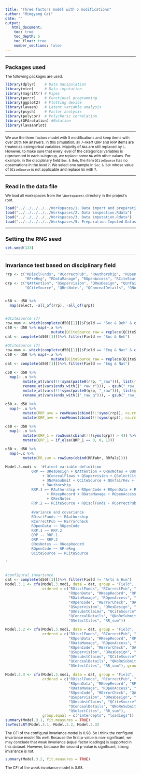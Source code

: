 ```yaml
---
title: "Three factors model with 5 modifications"
author: "Mingyang Cai"
date: ""
output: 
   html_document:
    toc: true
    toc_depth: 5
    toc_float: true
    number_sections: false
---
```

  
<style type="text/css">
  
body{ /* Normal  */
  font-size: 12px;
  }
td {  /* Table  */
  font-size: 12px;
}
h1.title {
  font-size: 18px;
  color: DarkBlue;
}
h1 { /* Header 1 */
  font-size: 18px;
}
h2 { /* Header 2 */
  font-size: 18px;
}
h3 { /* Header 3 */
  font-size: 18px;
}
code.r{ /* Code block */
  font-size: 12px;
}
pre { /* Code block - determines code spacing between lines */
  font-size: 14px;
}
</style>


---

# Packages used
The following packages are used.  
```r
library(dplyr)    # Data manipulation
library(mice)     # Data imputation
library(magrittr) # Pipes
library(purrr)    # Functional programming
library(ggplot2)  # Plotting device
library(lavaan)   # Latent variable analysis
library(psych)    # Factor analysis
library(polycor)  # Polychoric correlation
library(GPArotation) #Rotation 
library(lavaanPlot) 
```

---

We use the three factors model with 5 modifications and keep items with over 20% NA answers. In this simulation, all 7-likert QRP and RRP items are treated as catergorical variables. Majority of `NA`s are still replaced by `1`. However, to make sure that every level of the categorical variables is represented in each subgroup, we replace some `NA` with other values. For example, in the disciplinary field `Soc & Beh`, the item `QCiteSource` has no observations in the level `7`. We select one sample in `Soc & Beh` whose value of `QCiteSource` is not applicable and replace `NA` with `7`.   

---

# Read in the data file
We load all workspaces from the `\Workspaces\` directory in the project's root.
```r
load("../../../../../Workspaces/1. Data import and preparation.Rdata")
load("../../../../../Workspaces/2. Data inspection.Rdata")
load("../../../../../Workspaces/3. Data imputation.Rdata")
load("../../../../../Workspaces/5. Preparation Imputed Datasets.Rdata")
```

---

# Setting the RNG seed
```r
set.seed(123)
```

---

# Invariance test based on disciplinary field
```r
rrp <- c("RDisclFunds", "RCorrectPub", "RAuthorship", "ROpenData", "RKeepRecord", 
         "RPreReg", "RDataManage", "ROpenAccess", "RCiteSource", "ROpenCode", "RErrorCheck")
qrp <- c("QAttention", "QSupervision", "QResDesign", "QUnfairRev", "QUnsubstClaims", 
         "QCiteSource", "QResNotes", "QConcealDetails", "QNoReSubmit", "QConcealFlaws", "QSelectCites")


d50 <- d50 %>% 
  map(select, -all_of(rrp), -all_of(qrp))


#QCiteSource (7)
row.num <- which(complete(d50[[1]])$Field == "Soc & Beh" & complete(d50[[1]])$QCiteSource_raw == 0) %>% min()
d50 <- d50 %>% map(~.x %>% 
                     mutate(QCiteSource_raw = replace(QCiteSource_raw, row.num, 7)))
dat <- complete(d50[[1]])%>% filter(Field == "Soc & Beh") 

#QCiteSource (7)
row.num <- which(complete(d50[[1]])$Field == "Eng & Nat" & complete(d50[[1]])$QCiteSource_raw == 0) %>% min()
d50 <- d50 %>% map(~.x %>% 
                     mutate(QCiteSource_raw = replace(QCiteSource_raw, row.num, 7)))
dat <- complete(d50[[1]])%>% filter(Field == "Eng & Nat")

d50 <- d50 %>% 
  map(~ .x %>% 
        mutate_at(vars(!!!syms(paste0(rrp, "_raw"))), list(r = ~ recode(., `0` = 7))) %>% 
        rename_at(vars(ends_with(("_raw_r"))), ~ gsub("_raw_r", "", .x)) %>% 
        mutate_at(vars(!!!syms(paste0(qrp, "_raw"))), list(q = ~ recode(., `0` = 1))) %>% 
        rename_at(vars(ends_with(("_raw_q"))), ~ gsub("_raw_q", "", .x))) 

d50 <- d50 %>% 
  map(~ .x %>% 
        mutate(RRP_ave = rowMeans(cbind(!!!syms(rrp)), na.rm = T)) %>% 
        mutate(QRP_ave = rowMeans(cbind(!!!syms(qrp)), na.rm = T))) 

d50 <- d50 %>% 
  map(~ .x %>% 
        mutate(QRP_1 = rowSums(cbind(!!!syms(qrp)) > 4)) %>% 
        mutate(QRP_1 = if_else(QRP_1 == 0, 0, 1)))

d50 <- d50 %>% 
  map(~.x %>% 
        mutate(RR_sum = rowSums(cbind(RRfabr, RRfals))))

Model.3.modi <- '#latent variable definition
            QRP =~ QResDesign + QAttention + QResNotes + QUnsubstClaims
                 + QConcealFlaws + QSupervision + QSelectCites + QConcealDetails
                 + QNoReSubmit + QCiteSource + QUnfairRev + RR_sum
                 + RAuthorship
            RRP.1 =~ RAuthorship + ROpenCode + ROpenData + RPreReg 
                   + RKeepRecord + RDataManage + ROpenAccess + RErrorCheck
                   + QResNotes
            RRP.2 =~ RCiteSource + RDisclFunds + RCorrectPub    
                    
            #variance and covariance
            RDisclFunds ~~ RAuthorship
            RCorrectPub ~~ RErrorCheck
            ROpenData ~~ ROpenCode 
            RRP.1 ~~ RRP.2
            QRP ~~ RRP.1
            QRP ~~ RRP.2
            QResNotes ~~ RKeepRecord
            ROpenCode ~~ RPreReg
            QCiteSource ~~ RCiteSource

'


#configural invariance
dat <- complete(d50[[1]])%>% filter(Field != "Arts & Hum")
Model.3.1 <- cfa(Model.3.modi, data = dat, group = "Field", 
                 ordered = c("RDisclFunds", "RCorrectPub", "RAuthorship", 
                             "ROpenData", "RKeepRecord", "RPreReg", 
                             "RDataManage", "ROpenAccess", "RCiteSource", 
                             "ROpenCode", "RErrorCheck", "QAttention", 
                             "QSupervision", "QResDesign", "QUnfairRev", 
                             "QUnsubstClaims", "QCiteSource", "QResNotes", 
                             "QConcealDetails", "QNoReSubmit", "QConcealFlaws", 
                             "QSelectCites", "RR_sum"))

Model.3.2 <- cfa(Model.3.modi, data = dat, group = "Field", 
                 ordered = c("RDisclFunds", "RCorrectPub", "RAuthorship", 
                             "ROpenData", "RKeepRecord", "RPreReg", 
                             "RDataManage", "ROpenAccess", "RCiteSource", 
                             "ROpenCode", "RErrorCheck", "QAttention", 
                             "QSupervision", "QResDesign", "QUnfairRev", 
                             "QUnsubstClaims", "QCiteSource", "QResNotes", 
                             "QConcealDetails", "QNoReSubmit", "QConcealFlaws", 
                             "QSelectCites", "RR_sum"), group.equal = "loadings")

Model.3.3 <- cfa(Model.3.modi, data = dat, group = "Field", 
                 ordered = c("RDisclFunds", "RCorrectPub", "RAuthorship", 
                             "ROpenData", "RKeepRecord", "RPreReg", 
                             "RDataManage", "ROpenAccess", "RCiteSource", 
                             "ROpenCode", "RErrorCheck", "QAttention", 
                             "QSupervision", "QResDesign", "QUnfairRev", 
                             "QUnsubstClaims", "QCiteSource", "QResNotes", 
                             "QConcealDetails", "QNoReSubmit", "QConcealFlaws", 
                             "QSelectCites", "RR_sum"), 
                 group.equal = c("intercepts", "loadings"))
summary(Model.3.1, fit.measures = TRUE)
lavTestLRT(Model.3.1, Model.3.2, Model.3.3)
```
The CFI of the configural invariance model is 0.98. So I think the configural invariance model fits well. Because the first p-value is non-significant, we may conclude that weak invariance (equal factor loadings) is supported in this dataset. However, because the second p-value is significant, strong invariance is not.
```r
summary(Model.3.2, fit.measures = TRUE)
```
The CFI of the weak invariance model is 0.98.